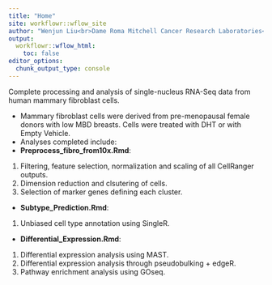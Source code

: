 ```yaml
---
title: "Home"
site: workflowr::wflow_site
author: "Wenjun Liu<br>Dame Roma Mitchell Cancer Research Laboratories<br>Adelaide Medical School<br>University of Adelaide"
output:
  workflowr::wflow_html:
    toc: false
editor_options:
  chunk_output_type: console
---
```


Complete processing and analysis of single-nucleus RNA-Seq data from human mammary fibroblast cells.

* Mammary fibroblast cells were derived from pre-menopausal female donors with low MBD breasts. Cells were treated with DHT or with Empty Vehicle.
* Analyses completed include:
+ **Preprocess_fibro_from10x.Rmd**: 
1. Filtering, feature selection, normalization and scaling of all CellRanger outputs.
2. Dimension reduction and clsutering of cells. 
3. Selection of marker genes defining each cluster.
+ **Subtype_Prediction.Rmd**:
1. Unbiased cell type annotation using SingleR.
+ **Differential_Expression.Rmd**:
1. Differential expression analysis using MAST. 
2. Differential expression analysis through pseudobulking + edgeR. 
3. Pathway enrichment analysis using GOseq. 

